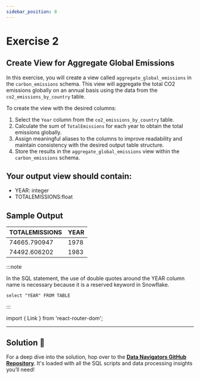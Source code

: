 ```yaml
---
sidebar_position: 8
---
```


# Exercise 2 
## Create View for Aggregate Global Emissions

In this exercise, you will create a view called `aggregate_global_emissions` in the `carbon_emissions` schema. This view will aggregate the total CO2 emissions globally on an annual basis using the data from the `co2_emissions_by_country` table.

To create the view with the desired columns:

1. Select the `Year` column from the `co2_emissions_by_country` table.
2. Calculate the sum of `TotalEmissions` for each year to obtain the total emissions globally.
3. Assign meaningful aliases to the columns to improve readability and maintain consistency with the desired output table structure.
4. Store the results in the `aggregate_global_emissions` view within the `carbon_emissions` schema.

## Your output view should contain:

- YEAR: integer
- TOTALEMISSIONS:float

## Sample Output 

| TOTALEMISSIONS | YEAR |
|----------------|------|
|  74665.790947  | 1978 |
|  74492.606202  | 1983 |


:::note

In the SQL statement, the use of double quotes around the YEAR column name is necessary because it is a reserved keyword in Snowflake. 

``` select "YEAR" FROM TABLE ```

:::



import { Link } from 'react-router-dom';

---

## Solution 🚀

For a deep dive into the solution, hop over to the **[Data Navigators GitHub Repository](https://github.com/Data-Navigators/Data_Processing/tree/main/SQL)**. It's loaded with all the SQL scripts and data processing insights you’ll need!